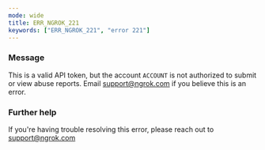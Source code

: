 ```yaml
---
mode: wide
title: ERR_NGROK_221
keywords: ["ERR_NGROK_221", "error 221"]
---
```



### Message

This is a valid API token, but the account `ACCOUNT` is not authorized to submit or view abuse reports. Email support@ngrok.com if you believe this is an error.

<ErrorDetails />

### Further help

If you're having trouble resolving this error, please reach out to [support@ngrok.com](mailto:support@ngrok.com?subject=Help%20with%20ERR_NGROK_221)
